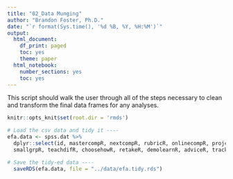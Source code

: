 ```yaml
---
title: "02_Data Munging"
author: "Brandon Foster, Ph.D."
date: "`r format(Sys.time(), '%d %B, %Y, %H:%M')`"
output:
  html_document:
    df_print: paged
    toc: yes
    theme: paper
  html_notebook:
    number_sections: yes
    toc: yes
---
```


This script should walk the user through all of the steps necessary to clean and transform the final data frames for any analyses. 

 ```r
 knitr::opts_knit$set(root.dir = 'rmds')
 ```

```r
# Load the csv data and tidy it ----
efa.data <- spss.dat %>%
  dplyr::select(id, mastercompR, nextcompR, rubricR, onlinecompR, projcredR, interncredR,
  smallgrpR, teachdifR, choosehowR, retakeR, demolearnR, adviceR, trackprogR, ontimeR, prepgradR, givlecturR)

# Save the tidy-ed data ----
  saveRDS(efa.data, file = "../data/efa.tidy.rds")
```

